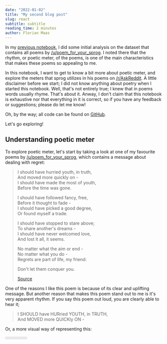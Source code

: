 ```yaml
---
date: "2022-01-02"
title: "My second blog post"
slug: react
subtitle: subtitle
reading_time: 2 minutes
author: Florian Maas
---
```



In my [previous notebook](https://fpgmaas.nl/2019-12-06-1.0-summary-statistics-upvotes-and-awards/), I did some initial
analysis on the dataset that contains all poems by [/u/poem_for_your_sprog](https://reddit.com/u/poem_for_your_sprog). I
noted there that the rhythm, or poetic meter, of the poems, is one of the main characteristics that makes these poems so
appealing to me.

In this notebook, I want to get to know a bit more about poetic meter, and explore the meters that sprog utilizes in his
poems on [/r/AskReddit](https://www.reddit.com/r/AskReddit/). A little disclaimer before we start; I did not know
anything about poetry when I started this notebook. Well, that's not entirely true; I knew that in poems words usually
rhyme. That's about it. Anway, I don't claim that this notebook is exhaustive nor that everything in it is correct, so
if you have any feedback or suggestions; please do let me know!

Oh, by the way; all code can be found on [GitHub](https://github.com/fpgmaas/poems).

Let's go exploring!

## Understanding poetic meter

To explore poetic meter, let's start by taking a look at one of my favourite poems by
[/u/poem_for_your_sprog](https://reddit.com/u/poem_for_your_sprog), which contains a message about dealing with regret:


> I should have hurried youth, in truth,  
> And moved more quickly on -  
> I should have made the most of youth,  
> Before the time was gone.  
> 
> I should have followed fancy, free,  
> Before it thought to fade -  
> I should have picked a good degree,  
> Or found myself a trade.  
> 
> I should have stopped to stare above;  
> To share another's dreams -  
> I should have never welcomed love,  
> And lost it all, it seems.  
> 
> No matter what the aim or end -  
> No matter what you do -  
> Regrets are part of life, my friend:  
> 
> Don't let them conquer you.  
> 
> [Source](https://www.reddit.com/r/AskReddit/comments/4fsds1/adults_from_reddit_what_do_you_regret_most_from/d2bmumz/)

One of the reasons I like this poem is because of its clear and uplifting message. But another reason that makes this poem stand out to me is it's very apparent rhythm. If you say this poem out loud, you are clearly able to hear it;


> I SHOULD have HURried YOUTH, in TRUTH,  
> And MOVED more QUICKly ON -

Or, a more visual way of representing this:


<Meter data = {meterData} />

Here, the syllables in the blue squares are stressed, and the syllables in the grey squares are unstressed. If you have trouble hearing the rhythm, try to read the lines out loud, stressing the syllables in the grey squares. Feels unnatural doesn't it? Now try the same, but stressing the words in the blue squares. That should be a lot more comfortable.

So we could say that the rhythm of the two lines above is unstressed-stressed-unstressed-stressed-unstressed-stressed-unstressed-stressed-unstressed-stressed-unstressed-stressed-unstressed-stressed. Luckily, as with any other art, science, religion or discipline, things in poetry tend to have names to make talking about them a bit easier. For example, the meter of the first line is iambic tetrameter, whereas the second line is iambic trimeter. To break that down: First, they are both iambic, because they consist of iambic feet. An iambic foot is a unstressed syllable, followed by a stressed syllable, so a grey square followed by a blue square in the visualization above. The first line consists out of four iambic feet (pentameter), and the second line consists out of three iambic feet (trimeter). The nomenclature for the number of feet per line is as follows:

- monometer (1) or foot
- dimeter (2)
- trimeter (3)
- tetrameter (4)
- pentameter (5)
- hexameter (6)
- ...

Two other commonly used types of feet are the trochaic foot (stressed, unstressed), and the anapestic foot (unstressed, unstressed, stressed). To illustrate, examples of the three types of feet we have encountered until now are:




